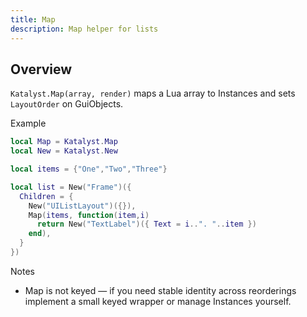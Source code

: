 ```yaml
---
title: Map
description: Map helper for lists
---
```


## Overview

`Katalyst.Map(array, render)` maps a Lua array to Instances and sets `LayoutOrder` on GuiObjects.

Example

```lua
local Map = Katalyst.Map
local New = Katalyst.New

local items = {"One","Two","Three"}

local list = New("Frame")({
  Children = {
    New("UIListLayout")({}),
    Map(items, function(item,i)
      return New("TextLabel")({ Text = i..". "..item })
    end),
  }
})
```

Notes

- Map is not keyed — if you need stable identity across reorderings implement a small keyed wrapper or manage Instances yourself.
